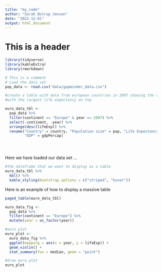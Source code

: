 ```yaml
---
title: "my_code"
author: "Sarah Østrup Jensen"
date: "2022-12-01"
output: html_document
---
```

# This is a header

```r
library(tidyverse)
library(kableExtra)
library(rmarkdown)

# This is a comment
# Load the data set
pop_data <- read.csv("data/gapminder_data.csv")

#create a table with data from european countries in 2007 showing the countries 
#with the largest life expectancy on top

euro_data_tbl <-
  pop_data %>% 
  filter(continent == "Europe" & year == 2007) %>% 
  select(-continent, -year) %>% 
  arrange(desc(lifeExp)) %>% 
  rename("Country" = country, "Population size" = pop, "Life Expectancy" = lifeExp,
         "GDP" = gdpPercap)





```

Here we have loaded our data set ...

```r
#the dataframe that we want to display as a table
euro_data_tbl %>% 
  kbl() %>% 
  kable_styling(bootstrap_options = c("striped", "hover"))

```

Here is an example of how to display a massive table
```r
paged_table(euro_data_tbl)
```



```r
euro_data_fig <-
  pop_data %>% 
  filter(continent == "Europe") %>% 
  mutate(year = as_factor(year))

```


```r
#euro plot
euro_plot <-
  euro_data_fig %>% 
  ggplot(mapping = aes(x = year, y = lifeExp)) +
  geom_violin() +
  stat_summary(fun = median, geom = "point")

#draw euro plot
euro_plot

```





